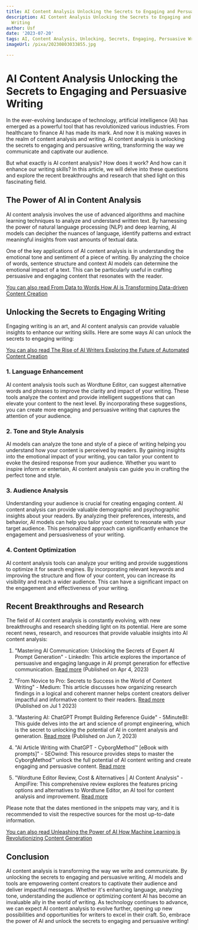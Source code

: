```yaml
---
title: AI Content Analysis Unlocking the Secrets to Engaging and Persuasive Writing
description: AI Content Analysis Unlocking the Secrets to Engaging and Persuasive
  Writing
author: Usf
date: '2023-07-20'
tags: AI, Content Analysis, Unlocking, Secrets, Engaging, Persuasive Writing
imageUrl: /pixa/20230803033855.jpg

---
```

#  AI Content Analysis Unlocking the Secrets to Engaging and Persuasive Writing

In the ever-evolving landscape of  technology, artificial intelligence (AI) has emerged as a powerful  tool that  has revolutionized various industries. From healthcare to finance AI has made its mark. And  now it is making waves in the realm of content analysis and writing. AI content  analysis is unlocking the secrets  to engaging and persuasive writing, transforming the way we communicate and captivate our audience.

But what exactly is AI content analysis? How does it  work? And how can  it enhance our writing skills? In this article, we will delve into these questions and explore the  recent breakthroughs and research that shed light  on this fascinating field.

## The Power of AI in Content Analysis

AI content analysis involves the use  of advanced algorithms  and machine learning techniques to analyze and understand  written text.  By harnessing the power of natural language processing (NLP) and deep learning,  AI models can decipher the nuances  of language, identify patterns and extract meaningful insights from vast amounts of textual data.

One of the key applications of AI content analysis is in understanding the emotional  tone and sentiment of a piece of writing. By analyzing the choice of words, sentence structure and context AI models can determine the emotional impact of a text. This  can be particularly useful in crafting persuasive and engaging content that resonates with the reader.

[You can also read From Data to Words How AI is Transforming Data-driven Content Creation](From%20Data%20to%20Words%20How%20AI%20is%20Transforming%20Data-driven%20Content%20Creation)


## Unlocking the Secrets to Engaging Writing

Engaging writing  is  an art,  and AI content analysis can provide valuable  insights to enhance our writing skills. Here are some ways AI can unlock the  secrets to engaging writing:

[You can  also read The Rise of AI Writers Exploring the Future  of Automated Content Creation](The%20Rise%20of%20AI%20Writers%20Exploring%20the%20Future%20of%20Automated%20Content%20Creation)


### 1. Language Enhancement

AI content analysis  tools such as Wordtune Editor, can suggest alternative words and phrases to improve the clarity and impact of your  writing. These tools analyze the  context and provide intelligent suggestions that  can elevate your  content to the next level. By incorporating these suggestions, you can  create more engaging and persuasive writing that captures the attention  of your audience.

###  2.  Tone and Style Analysis

AI models can  analyze the tone and style of a  piece of writing helping you  understand how your content is perceived by readers. By gaining insights into the emotional impact of  your  writing, you can tailor your content to evoke the desired response from your audience. Whether you want to inspire inform or entertain,  AI content analysis can guide you in crafting the perfect tone and  style.

### 3. Audience Analysis

Understanding your audience  is crucial for creating engaging content. AI content analysis can provide valuable demographic and psychographic insights about your readers. By analyzing their  preferences, interests, and behavior, AI models can help you tailor your content to resonate  with your target  audience.  This personalized approach can significantly enhance the engagement and persuasiveness of your writing.

### 4. Content Optimization

AI content analysis tools can analyze your writing and provide suggestions to optimize it for search engines. By incorporating relevant keywords and improving the structure and flow of your content, you can increase its visibility and reach a  wider audience. This can  have a significant impact on the engagement and effectiveness  of your writing.

##  Recent Breakthroughs and Research

The field of AI content analysis is constantly evolving,  with  new breakthroughs and research shedding light on its potential. Here are some recent  news, research, and resources that provide valuable insights into AI content analysis:

1. "Mastering AI Communication: Unlocking  the  Secrets of Expert AI Prompt Generation" -  LinkedIn: This article explores the importance of persuasive and engaging language in AI prompt generation for effective communication. [Read more](https://www.linkedin.com/pulse/mastering-ai-communication-unlocking-secrets-expert-prompt-wangmo) (Published on  Apr 4, 2023)

2. "From Novice to Pro: Secrets to Success in the World of Content Writing" - Medium: This article discusses how organizing research findings in a logical and coherent manner helps content creators deliver impactful and informative content to their readers. [Read more](https://medium.com/@AmitDutta09/from-novice-to-pro-secrets-to-success-in-the-world-of-content-writing-2f9733225e8b) (Published on Jul 1 2023)

3.  "Mastering AI: ChatGPT Prompt  Building Reference Guide" - 5MinuteBI: This guide delves into the art and science of prompt engineering, which is  the secret to unlocking the potential of AI in content analysis and  generation. [Read  more](https://5minutebi.com/2023/06/07/chatgpt-prompt-reference-guide/) (Published on Jun 7, 2023)

4. "AI Article Writing with ChatGPT - CyborgMethod™ [eBook with prompts]" - SEOwind:  This resource provides steps to master  the CyborgMethod™ unlock the full potential of AI content writing and create engaging and persuasive content. [Read more](https://seowind.io/ai-article-writing-cyborg-method-chatgpt-prompts/)

5. "Wordtune Editor Review, Cost & Alternatives | AI Content Analysis" - AmpiFire: This comprehensive review explores the features pricing options and alternatives to Wordtune  Editor, an AI tool for content analysis and improvement. [Read more](https://ampifire.com/blog/wordtune-editor-review/)

Please  note  that the dates mentioned in the snippets may vary, and it is recommended to visit  the respective sources for  the  most up-to-date information.

[You can also read Unleashing the Power of AI How Machine Learning is  Revolutionizing  Content Generation](Unleashing%20the%20Power%20of%20AI%20How%20Machine%20Learning%20is%20Revolutionizing%20Content%20Generation)


## Conclusion

AI content  analysis is transforming  the way  we write and communicate. By unlocking the secrets to  engaging and persuasive writing,  AI models and tools are empowering content creators to captivate their  audience and  deliver impactful  messages. Whether it's  enhancing language, analyzing tone, understanding the audience or optimizing  content AI has become an invaluable ally in the world of writing. As technology continues to advance, we can expect AI content analysis to evolve further, opening  up new  possibilities and opportunities  for writers to excel in their craft.  So,  embrace the  power  of AI  and unlock the secrets to engaging and persuasive writing!